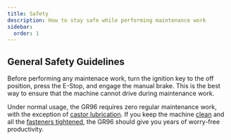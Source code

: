 ```yaml
---
title: Safety
description: How to stay safe while performing maintenance work
sidebar:
  order: 1
---
```



## General Safety Guidelines

<Aside type="caution" title="Caution">
  Before performing any maintenace work, turn the ignition key to the off position, press the E-Stop, and engage the manual brake. This is the best way to ensure that the machine cannot drive during maintenance work.
</Aside>

Under normal usage, the GR96 requires zero regular maintenance work, with the exception of [castor lubrication](/maintenance/lubrication). If you keep the machine [clean](/maintenance/cleaning) and all the [fasteners tightened](/maintenance/fasteners), the GR96 should give you years of worry-free productivity.


